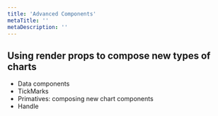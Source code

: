 ```yaml
---
title: 'Advanced Components'
metaTitle: ''
metaDescription: ''
---
```


## Using render props to compose new types of charts

- Data components
- TickMarks
- Primatives: composing new chart components
- Handle
